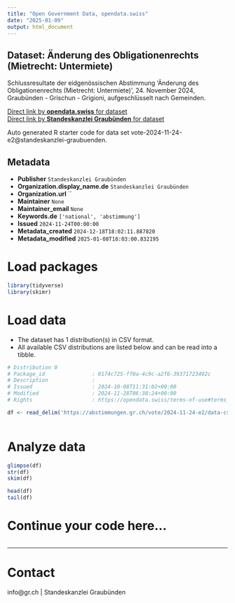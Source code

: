 ```yaml
---
title: "Open Government Data, opendata.swiss"
date: "2025-01-09"
output: html_document
---
```


## Dataset: Änderung des Obligationenrechts (Mietrecht: Untermiete)

Schlussresultate der eidgenössischen Abstimmung 'Änderung des Obligationenrechts (Mietrecht: Untermiete)', 24. November 2024, Graubünden - Grischun - Grigioni, aufgeschlüsselt nach Gemeinden.

[Direct link by **opendata.swiss** for dataset](https://opendata.swiss/de/dataset/anderung-des-obligationenrechts-mietrecht-untermiete)<br>
[Direct link by **Standeskanzlei Graubünden** for dataset](https://abstimmungen.gr.ch/vote/2024-11-24-e2/data)

Auto generated R starter code for data set vote-2024-11-24-e2@standeskanzlei-graubuenden.

## Metadata

- **Publisher** `Standeskanzlei Graubünden`
- **Organization.display_name.de** `Standeskanzlei Graubünden`
- **Organization.url** ``
- **Maintainer** `None`
- **Maintainer_email** `None`
- **Keywords.de** `['national', 'abstimmung']`
- **Issued** `2024-11-24T00:00:00`
- **Metadata_created** `2024-12-18T18:02:11.887820`
- **Metadata_modified** `2025-01-08T18:03:00.832195`


# Load packages

```r

library(tidyverse)
library(skimr)

```

# Load data

-   The dataset has 1 distribution(s) in CSV format.
-   All available CSV distributions are listed below and can be read into a tibble.

```r

# Distribution 0
# Package_id               : 0174c725-ff0a-4c9c-a2f6-39371723492c
# Description              : 
# Issued                   : 2024-10-08T11:31:02+00:00
# Modified                 : 2024-11-28T06:38:24+00:00
# Rights                   : https://opendata.swiss/terms-of-use#terms_by

df <- read_delim('https://abstimmungen.gr.ch/vote/2024-11-24-e2/data-csv')



```

# Analyze data

```r

glimpse(df)
str(df)
skim(df)

head(df)
tail(df)

```

# Continue your code here...

```r

```

------------------------------------------------------------------------

# Contact

info@gr.ch | Standeskanzlei Graubünden
